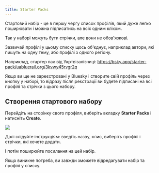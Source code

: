 ```yaml
---
title: Starter Packs
---
```



Стартовий набір - це в першу чергу список профілів, який дуже легко поширювати і можна підписатись
на всіх одним кліком.

Так у наборі можуть бути стрічки, але вони не обов'язкові.

<Aside>
Зазвичай профілі у цьому списку щось об'єднує, наприклад автори, які пишуть на одну тему, або
профілі з одного регіону.

Наприклад, стартер пак від Укртвізалізниці:
https://bsky.app/starter-pack/uabluerail.org/3kvwy45rvgr2q

</Aside>

Якщо ви ще не зареєстровані у Bluesky і створите свій профіль через кнопку у наборі, то відразу
після реєстрації ви будете підписані на всі профілі та стрічки з цього набору.

## Створення стартового набору

Перейдіть на сторінку свого профіля, виберіть вкладку **Starter Packs** і натисніть **Create**.

<img src="/images/starter-pack-1.png" class="app-left-center" style="aspect-ratio: 1077/359" />

Далі слідуйте інструкціям: введіть назву, опис, виберіть профілі і стрічки, які хочете додати.

І потім поширюйте посилання на цей набір.

Якщо виникне потреба, ви завжди зможете відредагувати набір та профілі у списку.
